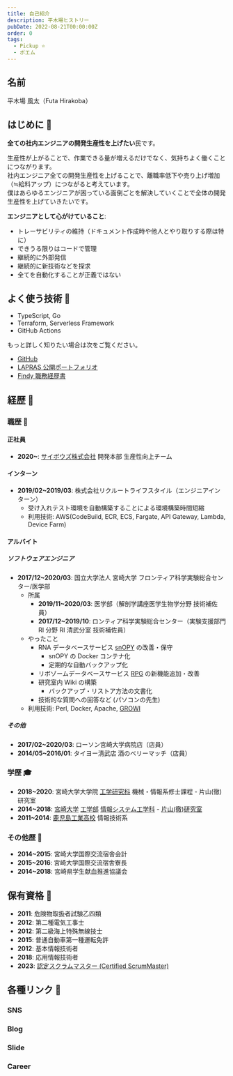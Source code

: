 ```yaml
---
title: 自己紹介
description: 平木場ヒストリー
pubDate: 2022-08-21T00:00:00Z
order: 0
tags:
  - Pickup ⭐️
  - ポエム
---
```



## 名前
平木場 風太（Futa Hirakoba）

## はじめに 🏃

**全ての社内エンジニアの開発生産性を上げたい**民です。

生産性が上がることで、作業できる量が増えるだけでなく、気持ちよく働くことにつながります。<br />
社内エンジニア全ての開発生産性を上げることで、離職率低下や売り上げ増加（≒給料アップ）につながると考えています。<br />
僕はあらゆるエンジニアが困っている面倒ごとを解決していくことで全体の開発生産性を上げていきたいです。

**エンジニアとして心がけていること**:
- トレーサビリティの維持（ドキュメント作成時や他人とやり取りする際は特に）
- できうる限りはコードで管理
- 継続的に外部発信
- 継続的に新技術などを探求
- 全てを自動化することが正義ではない

## よく使う技術 🔧
- TypeScript, Go
- Terraform, Serverless Framework
- GitHub Actions

もっと詳しく知りたい場合は次をご覧ください。

- [GitHub](https://github.com/korosuke613/) 
- [LAPRAS 公開ポートフォリオ](https://lapras.com/public/korosuke613)
- [Findy 職務経歴書](https://findy-code.io/share_profiles/VIEfTIdxGcZ8K)

## 経歴 👶

### 職歴 🏢

#### 正社員
- **2020~**: [サイボウズ株式会社](https://cybozu.co.jp/) 開発本部 生産性向上チーム

#### インターン
- **2019/02~2019/03**: 株式会社リクルートライフスタイル（エンジニアインターン）
  - 受け入れテスト環境を自動構築することによる環境構築時間短縮
  - 利用技術: AWS(CodeBuild, ECR, ECS, Fargate, API Gateway, Lambda, Device Farm)

#### アルバイト

##### ソフトウェアエンジニア
- **2017/12~2020/03**: 国立大学法人 宮崎大学 フロンティア科学実験総合センター/医学部
  - 所属
    - **2019/11~2020/03**: 医学部（解剖学講座医学生物学分野 技術補佐員）
    - **2017/12~2019/10**: ロンティア科学実験総合センター（実験支援部門 RI 分野 RI 清武分室 技術補佐員）
  - やったこと
    - RNA データベースサービス [snOPY](http://snoopy.med.miyazaki-u.ac.jp/) の改善・保守
      - snOPY の Docker コンテナ化
      - 定期的な自動バックアップ化
    - リボゾームデータベースサービス [RPG](http://ribosome.med.miyazaki-u.ac.jp/) の新機能追加・改善
    - 研究室内 Wiki の構築
      - バックアップ・リストア方法の文書化
    - 技術的な質問への回答など (パソコンの先生)
  - 利用技術: Perl, Docker, Apache, [GROWI](https://github.com/weseek/growi)

##### その他

- **2017/02~2020/03**: ローソン宮崎大学病院店（店員）
- **2014/05~2016/01**: タイヨー清武店 酒のベリーマッチ（店員）

### 学歴 🎓
- **2018~2020**: 宮崎大学大学院 [工学研究科](http://www.miyazaki-u.ac.jp/tech/departments/master.html) 機械・情報系修士課程 - 片山(徹)研究室
- **2014~2018**: [宮崎大学](http://www.miyazaki-u.ac.jp/) [工学部](http://www.miyazaki-u.ac.jp/tech/) [情報システム工学科](http://www.cs.miyazaki-u.ac.jp/new2012/) - [片山(徹)研究室](http://earth.cs.miyazaki-u.ac.jp/)
- **2011~2014**: [鹿児島工業高校](http://www.edu.pref.kagoshima.jp/sh/Kagoshima-T/) 情報技術系


### その他歴 📅
- **2014~2015**: 宮崎大学国際交流宿舎会計
- **2015~2016**: 宮崎大学国際交流宿舎寮長
- **2014~2018**: 宮崎県学生献血推進協議会

## 保有資格 🛂
- **2011**: 危険物取扱者試験乙四類
- **2012**: 第二種電気工事士
- **2012**: 第二級海上特殊無線技士
- **2015**: 普通自動車第一種運転免許
- **2012**: 基本情報技術者
- **2018**: 応用情報技術者
- **2023**: [認定スクラムマスター (Certified ScrumMaster)](/posts/20231231_certificate_scrum_master)

## 各種リンク 🔗

<SocialLinks type="Other" />

### SNS

<SocialLinks type="SNS" />

### Blog

<SocialLinks type="Blog" />

### Slide

<SocialLinks type="Slide" />

### Career

<SocialLinks type="Career" />
